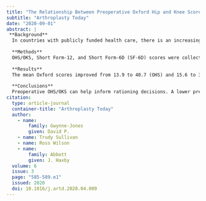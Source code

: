```yaml
---
title: "The Relationship Between Preoperative Oxford Hip and Knee Score and Change in Health-Related Quality of Life After Total Hip and Total Knee Arthroplasty: Can It Help Inform Rationing Decisions?"
subtitle: "Arthroplasty Today"
date: "2020-09-01"
abstract: |
 **Background**
  In countries with publicly funded health care, there is an increasing need for explicit rationing for total joint arthroplasty (TJA). The Oxford Hip and Knee Scores (OHS/OKS) have been used to set access thresholds for TJA despite not being developed for that purpose. The aim of this study was to determine whether preoperative OHS/OKS can aid rationing decisions by investigating the changes in general health-related quality of life after TJA.
  
  **Methods**
  OHS/OKS, Short Form-12, and Short Form-6D (SF-6D) scores were collected preoperatively and at 1 year postoperatively in a cohort of patients undergoing total hip arthroplasty (THA; n = 713) and total knee arthroplasty (TKA; n = 520). The association between preoperative OHS/OKS and postoperative score and the change in OHS/OKS and SF-6D was investigated, adjusting for age and gender.
  
  **Results**
  The mean Oxford scores improved from 13.9 to 40.7 (OHS) and 15.6 to 37.4 (OKS). The mean SF-6D improved after THA (0.53 to 0.80) and TKA (0.56 to 0.78) (all P < .0001). Poorer preoperative Oxford scores were associated with poorer postoperative OHS/OKS and SF-6D but larger improvements. For every 5 points lower preoperative OHS/OKS, the postoperative SF-6D score was worse by a margin of 0.019 (THA) and 0.023 (TKA).
  
  **Conclusions**
  Preoperative OHS/OKS can help inform rationing decisions. A lower preoperative OHS/OKS will result in greater gains but a lower final outcome score in general health-related quality of life.
citation: 
  type: article-journal
  container-title: "Arthroplasty Today"
  author:
    - name:
        family: Gwynne-Jones
        given: David P.
    - name: Trudy Sullivan
    - name: Ross Wilson
    - name:
        family: Abbott
        given: J. Haxby
  volume: 6
  issue: 3
  page: "585-589.e1"
  issued: 2020
  doi: 10.1016/j.artd.2020.04.009
---
```

